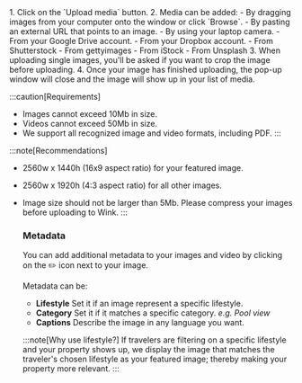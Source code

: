 
<Steps>
1. Click on the `Upload media` button.
2. Media can be added:
    - By dragging images from your computer onto the window or click `Browse`.
    - By pasting an external URL that points to an image.
    - By using your laptop camera.
    - From your Google Drive account.
    - From your Dropbox account.
    - From Shutterstock
    - From gettyimages
    - From iStock
    - From Unsplash
3. When uploading single images, you'll be asked if you want to crop the image before uploading.
4. Once your image has finished uploading, the pop-up window will close and the image will show up in your list of media.
</Steps>
  
:::caution[Requirements]
- Images cannot exceed 10Mb in size.
- Videos cannot exceed 50Mb in size.
- We support all recognized image and video formats, including PDF.
:::
  
:::note[Recommendations]
- 2560w x 1440h (16x9 aspect ratio) for your featured image.
- 2560w x 1920h (4:3 aspect ratio) for all other images.
- Image size should not be larger than 5Mb. Please compress your images before uploading to Wink.
:::
  
  ### Metadata
  
  You can add additional metadata to your images and video by clicking on the ✏️ icon next to your image.
  
  Metadata can be:
  
  - **Lifestyle** Set it if an image represent a specific lifestyle. 
  - **Category** Set it if it matches a specific category. *e.g. Pool view* 
  - **Captions** Describe the image in any language you want.
  
  :::note[Why use lifestyle?]
  If travelers are filtering on a specific lifestyle and your property shows up, we display the image that matches the traveler's chosen lifestyle as your featured image; thereby making your property more relevant.
  :::